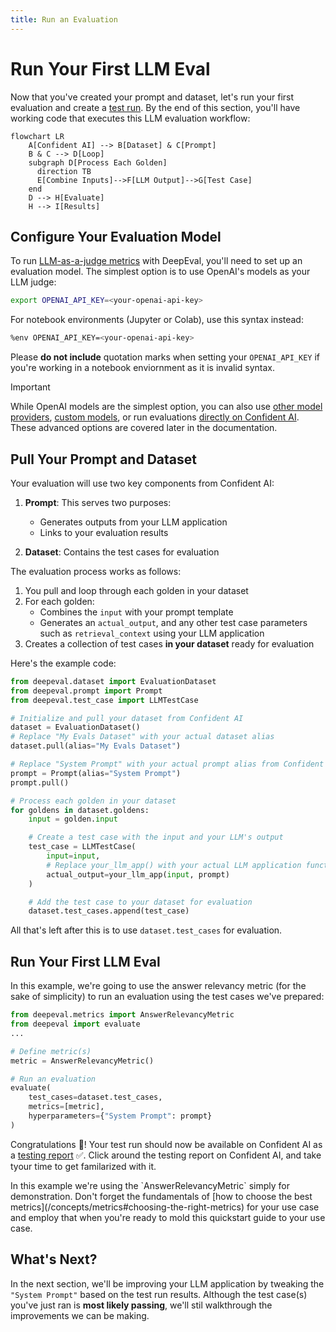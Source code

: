 ```yaml
---
title: Run an Evaluation
---
```



# Run Your First LLM Eval

Now that you've created your prompt and dataset, let's run your first evaluation and create a [test run](/concepts/test-runs). By the end of this section, you'll have working code that executes this LLM evaluation workflow:

```mermaid
flowchart LR
    A[Confident AI] --> B[Dataset] & C[Prompt]
    B & C --> D[Loop]
    subgraph D[Process Each Golden]
      direction TB
      E[Combine Inputs]-->F[LLM Output]-->G[Test Case]
    end
    D --> H[Evaluate]
    H --> I[Results]
```

## Configure Your Evaluation Model

To run [LLM-as-a-judge metrics](/concepts/metrics#llm-as-judge-approach) with DeepEval, you'll need to set up an evaluation model. The simplest option is to use OpenAI's models as your LLM judge:

```bash
export OPENAI_API_KEY=<your-openai-api-key>
```

For notebook environments (Jupyter or Colab), use this syntax instead:

```bash
%env OPENAI_API_KEY=<your-openai-api-key>
```

Please **do not include** quotation marks when setting your `OPENAI_API_KEY` if you're working in a notebook enviornment as it is invalid syntax.

> [!IMPORTANT]
>
> While OpenAI models are the simplest option, you can also use [other model providers](https://deepeval.com/integrations/models/azure-openai), [custom models](https://deepeval.com/guides/guides-using-custom-llms), or run evaluations [directly on Confident AI](/llm-evaluation/running-llm-evals#run-llm-evals-on-the-cloud). These advanced options are covered later in the documentation.

## Pull Your Prompt and Dataset

Your evaluation will use two key components from Confident AI:

1. **Prompt**: This serves two purposes:

   - Generates outputs from your LLM application
   - Links to your evaluation results

2. **Dataset**: Contains the test cases for evaluation

The evaluation process works as follows:

1. You pull and loop through each golden in your dataset
2. For each golden:
   - Combines the `input` with your prompt template
   - Generates an `actual_output`, and any other test case parameters such as `retrieval_context` using your LLM application
3. Creates a collection of test cases **in your dataset** ready for evaluation

Here's the example code:

```python showLineNumbers copy
from deepeval.dataset import EvaluationDataset
from deepeval.prompt import Prompt
from deepeval.test_case import LLMTestCase

# Initialize and pull your dataset from Confident AI
dataset = EvaluationDataset()
# Replace "My Evals Dataset" with your actual dataset alias
dataset.pull(alias="My Evals Dataset")

# Replace "System Prompt" with your actual prompt alias from Confident AI
prompt = Prompt(alias="System Prompt")
prompt.pull()

# Process each golden in your dataset
for goldens in dataset.goldens:
    input = golden.input

    # Create a test case with the input and your LLM's output
    test_case = LLMTestCase(
        input=input,
        # Replace your_llm_app() with your actual LLM application function
        actual_output=your_llm_app(input, prompt)
    )

    # Add the test case to your dataset for evaluation
    dataset.test_cases.append(test_case)
```

All that's left after this is to use `dataset.test_cases` for evaluation.

## Run Your First LLM Eval

In this example, we're going to use the answer relevancy metric (for the sake of simplicity) to run an evaluation using the test cases we've prepared:

```python
from deepeval.metrics import AnswerRelevancyMetric
from deepeval import evaluate
...

# Define metric(s)
metric = AnswerRelevancyMetric()

# Run an evaluation
evaluate(
    test_cases=dataset.test_cases,
    metrics=[metric],
    hyperparameters={"System Prompt": prompt}
)
```

Congratulations 🎉! Your test run should now be available on Confident AI as a [testing report](/llm-evaluation/testing-reports) ✅. Click around the testing report on Confident AI, and take tyour time to get familarized with it.

<VideoDisplayer
  src="https://confident-docs.s3.us-east-1.amazonaws.com/evaluation:testing-reports.mp4"
  width="100%"
  title="FIRST LOOK: Testing Reports on Confident AI"
/>

<Callout type="warning">
  In this example we're using the `AnswerRelevancyMetric` simply for
  demonstration. Don't forget the fundamentals of [how to choose the best
  metrics](/concepts/metrics#choosing-the-right-metrics) for your use case and
  employ that when you're ready to mold this quickstart guide to your use case.
</Callout>

## What's Next?

In the next section, we'll be improving your LLM application by tweaking the `"System Prompt"` based on the test run results. Although the test case(s) you've just ran is **most likely passing**, we'll stil walkthrough the improvements we can be making.
